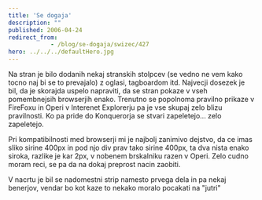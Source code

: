 ```yaml
---
title: 'Se dogaja'
description: ""
published: 2006-04-24
redirect_from: 
            - /blog/se-dogaja/swizec/427
hero: ../../../defaultHero.jpg
---
```

Na stran je bilo dodanih nekaj stranskih stolpcev (se vedno ne vem kako tocno naj bi se to prevajalo) z oglasi, tagboardom itd. Najvecji dosezek je bil, da je skorajda uspelo napraviti, da se stran pokaze v vseh pomembnejsih browserjih enako. Trenutno se popolnoma pravilno prikaze v FireFoxu in Operi v Interenet Explorerju pa je vse skupaj zelo blizu pravilnosti. Ko pa pride do Konquerorja se stvari zapeletejo... zelo zapeletejo.

Pri kompatibilnosti med browserji mi je najbolj zanimivo dejstvo, da ce imas sliko sirine 400px in pod njo div prav tako sirine 400px, ta dva nista enako siroka, razlike je kar 2px, v nobenem brskalniku razen v Operi. Zelo cudno moram reci, se pa da na dokaj preprost nacin zaobiti.

V nacrtu je bil se nadomestni strip namesto prvega dela in pa nekaj benerjov, vendar bo kot kaze to nekako moralo pocakati na &quot;jutri&quot;
